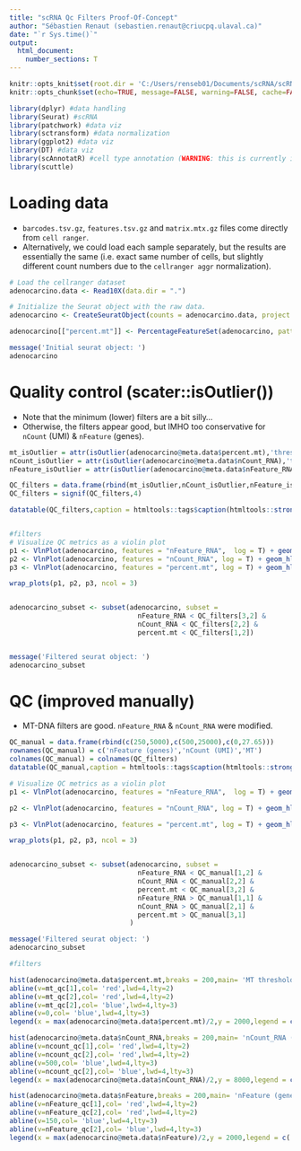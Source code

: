 ---
title: "scRNA Qc Filters Proof-Of-Concept"
author: "Sébastien Renaut (sebastien.renaut@criucpq.ulaval.ca)"
date: "`r Sys.time()`"
output:
  html_document:
    number_sections: T
---

```{r, setup,echo=FALSE}
knitr::opts_knit$set(root.dir = 'C:/Users/renseb01/Documents/scRNA/scRNA_lung_adeno/data/aggr3018_3019_3027_3028/filtered_feature_bc_matrix')
knitr::opts_chunk$set(echo=TRUE, message=FALSE, warning=FALSE, cache=FALSE, cache.lazy=FALSE,timehook=TRUE)
```

```{r, requirements,echo=F}
library(dplyr) #data handling
library(Seurat) #scRNA
library(patchwork) #data viz
library(sctransform) #data normalization
library(ggplot2) #data viz
library(DT) #data viz
library(scAnnotatR) #cell type annotation (WARNING: this is currently installed via devtools::install_git('griss/scAnnotatr@develop'))
library(scuttle)
```


# Loading data  
  * `barcodes.tsv.gz`, `features.tsv.gz` and `matrix.mtx.gz` files come directly from  `cell ranger`.
  * Alternatively, we could load each sample separately, but the results are essentially the same (i.e. exact same number of cells, but slightly different count numbers due to the `cellranger aggr` normalization).
```{r initial_load,message = T}
# Load the cellranger dataset
adenocarcino.data <- Read10X(data.dir = ".")

# Initialize the Seurat object with the raw data. 
adenocarcino <- CreateSeuratObject(counts = adenocarcino.data, project = "adenocarcino")

adenocarcino[["percent.mt"]] <- PercentageFeatureSet(adenocarcino, pattern = "^MT-")
```


```{r initial object,message = T,echo = F}
message('Initial seurat object: ')
adenocarcino

```



# Quality control (scater::isOutlier()) 
  * Note that the minimum (lower) filters are a bit silly... 
  * Otherwise, the filters appear good, but IMHO too conservative for `nCount` (UMI) & `nFeature` (genes).
```{r qc,message  = T, fig.width = 11, fig.height=8,echo=F}
mt_isOutlier = attr(isOutlier(adenocarcino@meta.data$percent.mt),'thresholds')
nCount_isOutlier = attr(isOutlier(adenocarcino@meta.data$nCount_RNA),'thresholds')
nFeature_isOutlier = attr(isOutlier(adenocarcino@meta.data$nFeature_RNA),'thresholds')

QC_filters = data.frame(rbind(mt_isOutlier,nCount_isOutlier,nFeature_isOutlier))
QC_filters = signif(QC_filters,4)

datatable(QC_filters,caption = htmltools::tags$caption(htmltools::strong("Filters as calculated by isOutlier()"), style="color:darkred"), options = list(dom = 't'))


#filters
# Visualize QC metrics as a violin plot
p1 <- VlnPlot(adenocarcino, features = "nFeature_RNA",  log = T) + geom_hline(yintercept = QC_filters[3,2],col = 'blue',linewidth =2) + theme(legend.position = 'none') 
p2 <- VlnPlot(adenocarcino, features = "nCount_RNA", log = T) + geom_hline(yintercept = QC_filters[2,2],col = 'blue',linewidth =2) + theme(legend.position = 'none')
p3 <- VlnPlot(adenocarcino, features = "percent.mt", log = T) + geom_hline(yintercept = QC_filters[1,2],col = 'blue',linewidth =2) + theme(legend.position = 'none')

wrap_plots(p1, p2, p3, ncol = 3)


adenocarcino_subset <- subset(adenocarcino, subset = 
                                nFeature_RNA < QC_filters[3,2] &
                                nCount_RNA < QC_filters[2,2] &
                                percent.mt < QC_filters[1,2])


message('Filtered seurat object: ')
adenocarcino_subset


```


# QC (improved manually)
  * MT-DNA filters are good. `nFeature_RNA` & `nCount_RNA` were modified.  
```{r manual,fig.width = 11,echo =F, fig.height=8}
QC_manual = data.frame(rbind(c(250,5000),c(500,25000),c(0,27.65)))
rownames(QC_manual) = c('nFeature (genes)','nCount (UMI)','MT')
colnames(QC_manual) = colnames(QC_filters)
datatable(QC_manual,caption = htmltools::tags$caption(htmltools::strong("Filters as calculated by isOutlier() and then modified manually"), style="color:darkred"), options = list(dom = 't'))

# Visualize QC metrics as a violin plot
p1 <- VlnPlot(adenocarcino, features = "nFeature_RNA",  log = T) + geom_hline(yintercept = QC_manual[1,1],col = 'blue',linewidth =2,linetype='dashed') + geom_hline(yintercept = QC_manual[1,2],col = 'blue',linewidth =2,linetype='dashed')+ theme(legend.position = 'none') 

p2 <- VlnPlot(adenocarcino, features = "nCount_RNA", log = T) + geom_hline(yintercept = QC_manual[2,1],col = 'blue',linewidth =2,linetype='dashed') + geom_hline(yintercept = QC_manual[2,2],col = 'blue',linewidth =2,linetype='dashed')+ theme(legend.position = 'none')

p3 <- VlnPlot(adenocarcino, features = "percent.mt", log = T) + geom_hline(yintercept = QC_manual[3,1],col = 'blue',linewidth =2,linetype=2) + geom_hline(yintercept = QC_manual[3,2],col = 'blue',linewidth =2,linetype='dashed')+ theme(legend.position = 'none')

wrap_plots(p1, p2, p3, ncol = 3)


adenocarcino_subset <- subset(adenocarcino, subset = 
                                nFeature_RNA < QC_manual[1,2] &
                                nCount_RNA < QC_manual[2,2] &
                                percent.mt < QC_manual[3,2] &
                                nFeature_RNA > QC_manual[1,1] &
                                nCount_RNA > QC_manual[2,1] &
                                percent.mt > QC_manual[3,1]
                              )
```


```{r filtered,echo = F, message =T }
message('Filtered seurat object: ')
adenocarcino_subset
```





```{r sandbox,message  = T,echo = F, eval = F, fig.width = 11, fig.height=8,echo=F}
#filters

hist(adenocarcino@meta.data$percent.mt,breaks = 200,main= 'MT thresholds')
abline(v=mt_qc[1],col= 'red',lwd=4,lty=2)
abline(v=mt_qc[2],col= 'red',lwd=4,lty=2)
abline(v=mt_qc[2],col= 'blue',lwd=4,lty=3)
abline(v=0,col= 'blue',lwd=4,lty=3)
legend(x = max(adenocarcino@meta.data$percent.mt)/2,y = 2000,legend = c('isOutlier thresholds','manual'),fill = c('red','blue'))

hist(adenocarcino@meta.data$nCount_RNA,breaks = 200,main= 'nCount_RNA (UMI) thresholds')
abline(v=ncount_qc[1],col= 'red',lwd=4,lty=2)
abline(v=ncount_qc[2],col= 'red',lwd=4,lty=2)
abline(v=500,col= 'blue',lwd=4,lty=3)
abline(v=ncount_qc[2],col= 'blue',lwd=4,lty=3)
legend(x = max(adenocarcino@meta.data$nCount_RNA)/2,y = 8000,legend = c('isOutlier thresholds','manual'),fill = c('red','blue'))

hist(adenocarcino@meta.data$nFeature,breaks = 200,main= 'nFeature (genes) thresholds')
abline(v=nFeature_qc[1],col= 'red',lwd=4,lty=2)
abline(v=nFeature_qc[2],col= 'red',lwd=4,lty=2)
abline(v=150,col= 'blue',lwd=4,lty=3)
abline(v=nFeature_qc[2],col= 'blue',lwd=4,lty=3)
legend(x = max(adenocarcino@meta.data$nFeature)/2,y = 2000,legend = c('isOutlier thresholds','manual'),fill = c('red','blue'))
```
